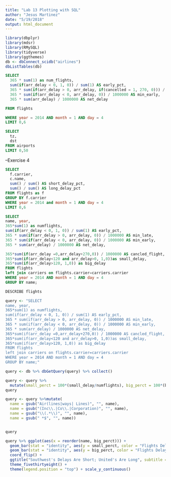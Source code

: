```yaml
---
title: "Lab 13 Plotting with SQL"
author: "Jesus Martinez"
date: "5/19/2018"
output: html_document
---
```


```r
library(dbplyr)
library(mdsr)
library(RMySQL)
library(tidyverse)
library(ggthemes)
db <- dbConnect_scidb("airlines")
dbListTables(db)
```

```sql
SELECT
  365 * sum(1) as num_flights,
  sum(if(arr_delay < 0, 1, 0)) / sum(1) AS early_pct,
  365 * sum(if(arr_delay > 0, arr_delay, if(cancelled = 1, 270, 0))) / 1000000 AS min_late, 
  365 * sum(if(arr_delay < 0, arr_delay, 0)) / 1000000 AS min_early,
  365 * sum(arr_delay) / 1000000 AS net_delay

FROM flights

WHERE year = 2014 AND month = 1 AND day = 4
LIMIT 0,6
```


```sql
SELECT
  tz,
  dst
FROM airports
LIMIT 0,50

```

--Exercise 4
```sql
SELECT
  f.carrier,
  c.name,
  sum() / sum() AS short_delay_pct,
  sum() / sum() AS long_delay_pct
FROM flights as f
GROUP BY f.carrier
WHERE year = 2014 and month = 1 AND day = 4
LIMIT 0,6
```


```sql
SELECT 
name, year, 
365*sum(1) as numflights,
sum(if(arr_delay < 0, 1, 0)) / sum(1) AS early_pct,
365 * sum(if(arr_delay > 0, arr_delay, 0)) / 1000000 AS min_late,
365 * sum(if(arr_delay < 0, arr_delay, 0)) / 1000000 AS min_early,
365 * sum(arr_delay) / 1000000 AS net_delay,

365*sum(if(arr_delay =0,arr_delay+270,0)) / 1000000 AS cancled_flight,
365*sum(if(arr_delay<120 and arr_delay>0, 1,0))as small_delay,
365*sum(if(arr_delay>120, 1,0)) as big_delay
FROM flights
left join carriers on flights.carrier=carriers.carrier
WHERE year = 2014 AND month = 1 AND day = 4
GROUP BY name;
```

```sql
DESCRIBE flights
```

```r
query <- "SELECT 
name, year, 
365*sum(1) as numflights,
sum(if(arr_delay < 0, 1, 0)) / sum(1) AS early_pct,
365 * sum(if(arr_delay > 0, arr_delay, 0)) / 1000000 AS min_late,
365 * sum(if(arr_delay < 0, arr_delay, 0)) / 1000000 AS min_early,
365 * sum(arr_delay) / 1000000 AS net_delay,
365*sum(if(arr_delay =0,arr_delay+270,0)) / 1000000 AS cancled_flight,
365*sum(if(arr_delay<120 and arr_delay>0, 1,0))as small_delay,
365*sum(if(arr_delay>120, 1,0)) as big_delay
FROM flights
left join carriers on flights.carrier=carriers.carrier
WHERE year = 2014 AND month = 1 AND day = 4
GROUP BY name;"

query <- db %>% dbGetQuery(query) %>% collect()
```
```r
query <- query %>%
  mutate(small_perct = 100*(small_delay/numflights), big_perct = 100*(big_delay / numflights))
query
```

```r
query <- query %>%mutate(
  name = gsub("Air(lines|ways| Lines)", "", name),
  name = gsub("(Inc\\.|Co\\.|Corporation)", "", name),
  name = gsub("\\(.*\\)", "", name),
  name = gsub(" *$", "", name))


query
```

```r
query %>% ggplot(aes(x = reorder(name, big_perct))) + 
  geom_bar(stat = "identity", aes(y = small_perct, color = "Flights Delayed 15-119 Minutes")) + 
  geom_bar(stat = "identity", aes(y = big_perct, color = "Flights Delayed 120+ Minutes, Canceled or Diverted")) + 
  coord_flip() +
  ggtitle("Southwest's Delays Are Short; United's Are Long", subtitle = "A share of scheduled flights, January 4th, 2014") + 
  theme_fivethirtyeight() + 
  theme(legend.position = "top") + scale_y_continuous()

```
